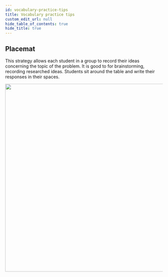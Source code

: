 ```yaml
---
id: vocabulary-practice-tips
title: Vocabulary practice tips
custom_edit_url: null
hide_table_of_contents: true
hide_title: true
---
```



## Placemat

This strategy allows each student in a group to record their ideas concerning the topic of the problem. It is good to for brainstorming, recording researched ideas. Students sit around the table and write their responses in their spaces.

<img src={placemat} width="600" />
